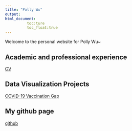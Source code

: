 ```yaml
---
title: "Polly Wu"
output: 
html_document:
          toc:ture
          toc_float:true
---
```



Welcome to the personal website for Polly Wu~




## Academic and professional experience 

[CV](resume.html)


## Data Visualization Projects
[COVID-19 Vaccination Gap](https://observablehq.com/embed/@pollywry/maps-dotmap-testify-2?cells=title%2Cviewof+date_range%2Cviewof+VaccinationRate%2CmapContainer%2Cfilter_container)


## My github page
[github](https://github.com/Pollyw417)

